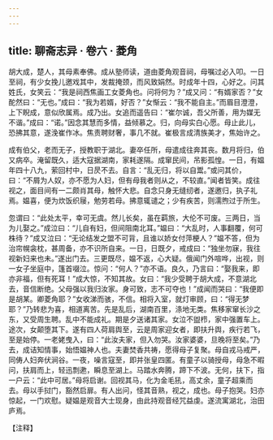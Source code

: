 ```yaml
---
---
---
```

title: 聊斋志异 · 卷六 · 菱角
---

胡大成，楚人，其母素奉佛。成从塾师读，道由菱角观音祠，母嘱过必入叩。一日至祠，有少女挽儿邀戏其中，发裁掩颈，而风致娟然。时成年十四，心好之。问其姓氏，女笑云：“我是祠西焦画工女菱角也。问将何为？”成又问：“有婿家否？”女酡然曰：“无也。”成曰：“我为若婿，好否？”女惭云：“我不能自主。”而眉目澄澄，上下睨成，意似欣属焉。成乃出。女追而遥告曰：“崔尔诚，吾父所善，用为媒无不谐。”成曰：“诺。”因念其慧而多情，益倾慕之。归，向母实白心愿。母止此儿，恐拂其意，遂浼崔作冰。焦责聘财奢，事几不就。崔极言成清族美才，焦始许之。

成有伯父，老而无子，授教职于湖北。妻卒任所，母遣成往奔其丧。数月将归，伯又病卒。淹留既久，适大寇据湖南，家耗遂隔。成窜民间，吊影孤惶。一日，有媪年四十八九，萦回村中，日昃不去。自言：“乱无归，将以自鬻。”或问其价，曰：“不屑为人奴，亦不愿为人妇，但有母我者则从之，不较直。”闻者皆笑。成往视之，面目间有一二颇肖其母，触怀大悲。自念只身无缝纫者，遂邀归，执子礼焉。媪喜，便为炊饭织屦，勉劳若母。拂意辄谴之；少有疾苦，则濡煦过于所生。

忽谓曰：“此处太平，幸可无虞。然儿长矣，虽在羁旅，大伦不可废。三两日，当为儿娶之。”成泣曰：“儿自有妇，但间阻南北耳。”媪曰：“大乱时，人事翻覆，何可株待？”成又泣曰：“无论结发之盟不可背，且谁以娇女付萍梗人？”媪不答，但为治帘幌衾枕，甚周备，亦不识所自来。一日，日既夕，戒成曰：“独坐勿寐，我往视新妇来也未。”遂出门去。三更既尽，媪不返，心大疑。俄闻门外喧哗，出视，则一女子坐庭中，篷首啜泣。惊问：“何人？”亦不语。良久，乃言曰：“娶我来，即亦非福，但有死耳！”成大惊，不知其故。女曰：“我少受聘于胡大成，不意湖北去，音信断绝。父母强以我归汝家。身可致，志不可夺也！”成闻而哭曰：“我便即是胡某。卿菱角耶？”女收涕而骇，不信。相将入室，就灯审顾，曰：“得无梦耶？”乃转悲为喜，相道离苦。先是乱后，湖南百里，涤地无类。焦移家窜长沙之东，又受周生聘。乱中不能成礼。期是夕送诸其家。女泣不盥栉，家中强置车上。途次，女颠堕其下。遂有四人荷肩舆至，云是周家迎女者，即扶升舆，疾行若飞，至是始停。一老姥曳入，曰：“此汝夫家，但入勿哭。汝家婆婆，旦晚将至矣。”乃去，成诘知情事，始悟媪神人也。夫妻焚香共祷，愿得母子复聚。母自戎马戒严，同俦人妇奔伏涧谷。一夜，噪言寇至，即并张皇四匿。有童子以骑授母，母急不暇问，扶肩而上，轻迅剽遬，瞬息至湖上。马踏水奔腾，蹄下不波。无何，扶下，指一户云：“此中可居。”母将启谢。回视其马，化为金毛犼，高丈余，童子超乘而去。母以手挝门，豁然启扉。有人出问，怪其音熟，视之，成也。母子抱哭。妇亦惊起，一门欢慰。疑媪是观音大士现身，由此持观音经咒益虔。遂流寓湖北，治田庐焉。

【注释】


